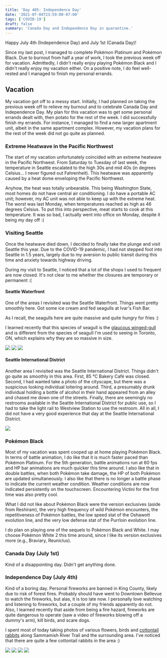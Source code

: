 ```yaml
---
title: 'Day 485: Independence Day'
date: '2021-07-04T23:59:00-07:00'
tags: ['COVID-19']
draft: false
summary: 'Canada Day and Independence Day in quarantine.'
---
```


Happy July 4th (Independence Day) and July 1st (Canada Day)!

Since my last post, I managed to complete Pokémon Platinum and Pokémon Black.
Due to burnout from half a year of work, I took the previous week off for
vacation. Admittedly, I didn't really enjoy playing Pokémon Black and I didn't
really enjoy my vacation either. On a positive note, I do feel well-rested and
I managed to finish my personal errands.

## Vacation

My vacation got off to a messy start. Initially, I had planned on taking the
previous week off to relieve my burnout and to celebrate Canada Day and
Independence Day. My plan for this vacation was to get some personal errands
dealt with, then potato for the rest of the week. I did successfully finish my
errands. For instance, I managed to find a new larger apartment unit, albeit in
the same apartment complex. However, my vacation plans for the rest of the week
did not go quite as planned.

### Extreme Heatwave in the Pacific Northwest

The start of my vacation unfortunately coincided with an extreme heatwave in the
Pacific Northwest. From Saturday to Tuesday of last week, the temperature in
Seattle escalated to the high 30s and mid 40s (in degrees Celsius... I never
figured out Fahrenheit). This heatwave was apparently caused by a heat dome
enveloping the Pacific Northwest.

Anyhow, the heat was totally unbearable. This being Washington State, most homes
do not have central air conditioning. I do have a portable AC unit; however, my
AC unit was not able to keep up with the extreme heat. The worst was last
Monday, when temperatures reached as high as 46 degrees Celsius. To put this
into perspective, meat starts to cook at this temperature. It was so bad, I
actually went into office on Monday, despite it being my day off :(

### Visiting Seattle

Once the heatwave died down, I decided to finally take the plunge and visit
Seattle this year. Due to the COVID-19 pandemic, I had not stepped foot into
Seattle in 1.5 years, largely due to my aversion to public transit during this
time and anxiety towards highway driving.

During my visit to Seattle, I noticed that a lot of the shops I used to frequent
are now closed. It's not clear to me whether the closures are temporary or
permanent :(

#### Seattle Waterfront

One of the areas I revisited was the Seattle Waterfront. Things went pretty
smoothly here. Got some ice cream and fed seagulls at Ivar's Fish Bar.

As I recall, the seagulls here are quite massive and quite hungry for fries :)

I learned recently that this species of seagull is the [glaucous
winged-gull](https://en.wikipedia.org/wiki/Glaucous-winged_gull) and is
different from the species of seagull I'm used to seeing in Toronto, ON, which
explains why they are so massive in size.

<img src="/static/images/blog/2021-07-04___day-485-independence-day/seattle-waterfront-seagull-1.jpg" />
<img src="/static/images/blog/2021-07-04___day-485-independence-day/seattle-waterfront-seagull-2.jpg" />
<img src="/static/images/blog/2021-07-04___day-485-independence-day/seattle-waterfront-seagull-3.jpg" />

#### Seattle International District

Another area I revisited was the Seattle International District. Things didn't
go quite as smoothly in this area. First, 85 °C Bakery Café was closed. Second,
I had wanted take a photo of the cityscape, but there was a suspicious looking
individual loitering around. Third, a presumably drunk individual holding a
bottle of alcohol in their hand appeared from an alley and chased me down one of
the streets. Finally, there are seemingly no restrooms available in the Seattle
International District for public use, so I had to take the light rail to
Westview Station to use the restroom. All in all, I did not have a very good
experience that day at the Seattle International District.

<img src="/static/images/blog/2021-07-04___day-485-independence-day/seattle-international-district.jpg" />

### Pokémon Black

Most of my vacation was spent cooped up at home playing Pokémon Black. In terms
of battle animation, I do like that it is much faster paced than Pokémon
Platinum. For the 5th generation, battle animations run at 60 fps and HP bar
animations are much quicker this time around. I also like that in double
battles, when both Pokémon take damage, the HP of both Pokémon are updated
simultaneously. I also like that there is no longer a battle phase to indicate
the current weather condition. Weather conditions are now indicated persistently
on the touchscreen. Encountering Victini for the first time was also pretty
cool.

What I did not like about Pokémon Black were the version exclusives (aside from
Reshiram), the very high frequency of wild Pokémon encounters, the
repetitiveness of Pokémon battles, the low speed stat of the Oshawott evolution
line, and the very low defense stat of the Purrloin evolution line.

I do plan on playing one of the sequels to Pokémon Black and White. I may choose
Pokémon White 2 this time around, since I like its version exclusives more
(e.g., Braviary, Reuniclus).

### Canada Day (July 1st)

Kind of a disappointing day. Didn't get anything done.

### Independence Day (July 4th)

Kind of a boring day. Personal fireworks are banned in King County, likely due
to risk of forest fires. Probably should have went to Downtown Bellevue to watch
the fireworks, but alas, it is too late now. I personally love watching and
listening to fireworks, but a couple of my friends apparently do not. Also, I
learned recently that aside from being a fire hazard, fireworks are quite
dangerous to operate (saw a video of fireworks blowing off a dummy's arm), kill
birds, and scare dogs.

I spent most of today taking photos of various flowers, birds and [cottontail
rabbits](https://en.wikipedia.org/wiki/Cottontail_rabbit) along Sammamish River
Trail and the surrounding area. I've noticed that there are quite a few
cottontail rabbits in the area :)

<img src="/static/images/blog/2021-07-04___day-485-independence-day/flower.jpg" />
<img src="/static/images/blog/2021-07-04___day-485-independence-day/snail.jpg" />
<img src="/static/images/blog/2021-07-04___day-485-independence-day/robin.jpg" />
<img src="/static/images/blog/2021-07-04___day-485-independence-day/rabbit.jpg" />
